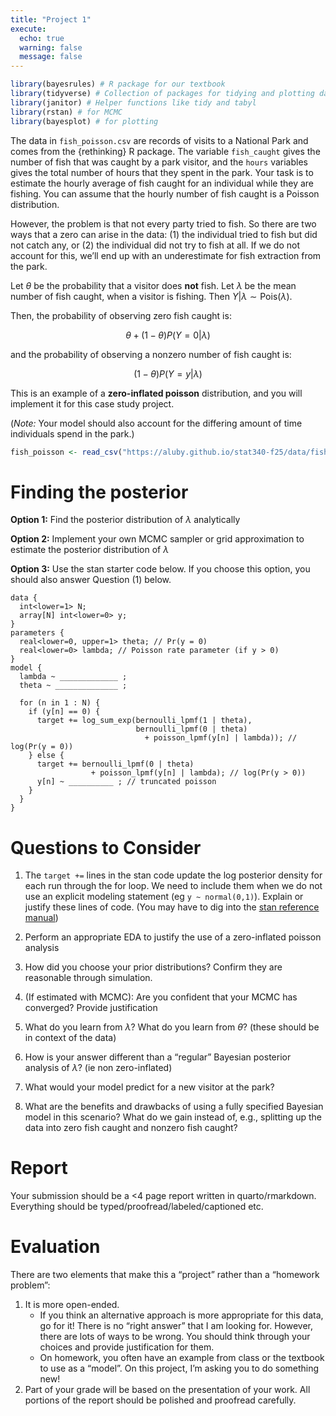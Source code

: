 ```yaml
---
title: "Project 1"
execute: 
  echo: true
  warning: false
  message: false
---
```


```r
library(bayesrules) # R package for our textbook
library(tidyverse) # Collection of packages for tidying and plotting data
library(janitor) # Helper functions like tidy and tabyl
library(rstan) # for MCMC
library(bayesplot) # for plotting
```

The data in `fish_poisson.csv` are records of visits to a National Park and comes from the {rethinking} R package. The variable `fish_caught` gives the number of fish that was caught by a park visitor, and the `hours` variables gives the total number of hours that they spent in the park. Your task is to estimate the hourly average of fish caught for an individual while they are fishing. You can assume that the hourly number of fish caught is a Poisson distribution. 

However, the problem is that not every party tried to fish. So there are two ways that a zero can arise in the data: (1) the individual tried to fish but did not catch any, or (2) the individual did not try to fish at all. If we do not account for this, we'll end up with an underestimate for fish extraction from the park. 

Let $\theta$ be the probability that a visitor does **not** fish. Let $\lambda$ be the mean number of fish caught, when a visitor is fishing. Then $Y|\lambda \sim \text{Pois}(\lambda)$. 

Then, the probability of observing zero fish caught is: 

$$\theta + (1-\theta) P(Y = 0 | \lambda)$$

and the probability of observing a nonzero number of fish caught is: 

$$(1-\theta) P(Y=y | \lambda)$$

This is an example of a **zero-inflated poisson** distribution, and you will implement it for this case study project. 

(*Note:* Your model should also account for the differing amount of time individuals spend in the park.) 

```r
fish_poisson <- read_csv("https://aluby.github.io/stat340-f25/data/fish_poisson.csv")
```



# Finding the posterior

**Option 1:** Find the posterior distribution of $\lambda$ analytically

**Option 2:** Implement your own MCMC sampler or grid approximation to estimate the posterior distribution of $\lambda$ 

**Option 3:** Use the stan starter code below. If you choose this option, you should also answer Question (1) below. 

```
data {
  int<lower=1> N;
  array[N] int<lower=0> y;
}
parameters {
  real<lower=0, upper=1> theta; // Pr(y = 0)
  real<lower=0> lambda; // Poisson rate parameter (if y > 0)
}
model {
  lambda ~ _____________ ;
  theta ~ ______________ ;

  for (n in 1 : N) {
    if (y[n] == 0) {
      target += log_sum_exp(bernoulli_lpmf(1 | theta),
                            bernoulli_lpmf(0 | theta)
                              + poisson_lpmf(y[n] | lambda)); // log(Pr(y = 0))
    } else {
      target += bernoulli_lpmf(0 | theta)
                  + poisson_lpmf(y[n] | lambda); // log(Pr(y > 0))
      y[n] ~ __________ ; // truncated poisson
    }
  }
}
```

# Questions to Consider

(1) The `target +=` lines in the stan code update the log posterior density for each run through the for loop. We need to include them when we do not use an explicit modeling statement (eg `y ~ normal(0,1)`). Explain or justify these lines of code. (You may have to dig into the [stan reference manual](https://mc-stan.org/docs/reference-manual/statements.html#increment-log-prob.section)) 

(2) Perform an appropriate EDA to justify the use of a zero-inflated poisson analysis

(3) How did you choose your prior distributions? Confirm they are reasonable through simulation.

(4) (If estimated with MCMC): Are you confident that your MCMC has converged? Provide justification

(5) What do you learn from $\lambda$? What do you learn from $\theta$? (these should be in context of the data)

(6) How is your answer different than a "regular" Bayesian posterior analysis of $\lambda$? (ie non zero-inflated)

(7) What would your model predict for a new visitor at the park? 

(8) What are the benefits and drawbacks of using a fully specified Bayesian model in this scenario? What do we gain instead of, e.g., splitting up the data into zero fish caught and nonzero fish caught? 

# Report

Your submission should be a <4 page report written in quarto/rmarkdown. Everything should be typed/proofread/labeled/captioned etc. 

# Evaluation

There are two elements that make this a "project" rather than a "homework problem": 

(1) It is more open-ended. 
    - If you think an alternative approach is more appropriate for this data, go for it!  There is no "right answer" that I am looking for. However, there are lots of ways to be wrong. You should think through your choices and provide justification for them. 
    - On homework, you often have an example from class or the textbook to use as a "model". On this project, I'm asking you to do something new! 

(2) Part of your grade will be based on the presentation of your work. All portions of the report should be polished and proofread carefully. 


